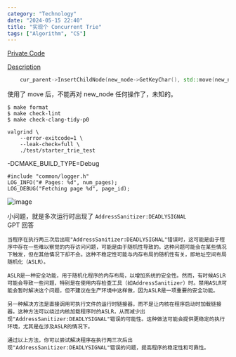 ```yaml
---
category: "Technology"
date: "2024-05-15 22:40"
title: "实现个 Concurrent Trie"
tags: ["Algorithm", "CS"]
---
```


[Private Code](https://github.com/cs-learning-every-day/cmu15-445-fa22/blob/main/src/include/primer/p0_trie.h)

[Description](https://15445.courses.cs.cmu.edu/fall2022/project0/)

```c++
    cur_parent->InsertChildNode(new_node->GetKeyChar(), std::move(new_node));
```

使用了 move 后，不能再对 new_node 任何操作了，未知的。

```
$ make format
$ make check-lint
$ make check-clang-tidy-p0
```

```
valgrind \
    --error-exitcode=1 \
    --leak-check=full \
    ./test/starter_trie_test
```

-DCMAKE_BUILD_TYPE=Debug

```
#include "common/logger.h"
LOG_INFO("# Pages: %d", num_pages);
LOG_DEBUG("Fetching page %d", page_id);
```

![image](https://github.com/XmchxUp/picx-images-hosting/raw/master/20240529/image.5tqv0qrr1m.webp)

小问题，就是多次运行时出现了 `AddressSanitizer:DEADLYSIGNAL`  
GPT 回答

```
当程序在执行两三次后出现"AddressSanitizer:DEADLYSIGNAL"错误时，这可能是由于程序中存在一些难以察觉的内存访问问题，可能是由于随机性导致的。这种问题可能会在某些情况下触发，但在其他情况下却不会。这种不稳定性可能与内存布局的随机性有关，即地址空间布局随机化（ASLR）。

ASLR是一种安全功能，用于随机化程序的内存布局，以增加系统的安全性。然而，有时候ASLR可能会导致一些问题，特别是在使用内存检查工具（如AddressSanitizer）时。禁用ASLR可能会暂时解决这个问题，但不建议在生产环境中这样做，因为ASLR是一项重要的安全功能。

另一种解决方法是直接调用可执行文件的运行时链接器，而不是让内核在程序启动时加载链接器。这种方法可以绕过内核加载程序时的ASLR，从而减少出现"AddressSanitizer:DEADLYSIGNAL"错误的可能性。这种做法可能会提供更稳定的执行环境，尤其是在涉及ASLR的情况下。

通过以上方法，你可以尝试解决程序在执行两三次后出现"AddressSanitizer:DEADLYSIGNAL"错误的问题，提高程序的稳定性和可靠性。
```
